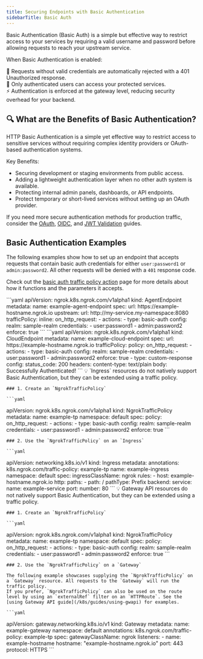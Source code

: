 ```yaml
---
title: Securing Endpoints with Basic Authentication
sidebarTitle: Basic Auth
---
```


Basic Authentication (Basic Auth) is a simple but effective way to restrict access to your services by requiring a valid username and password before allowing requests to reach your upstream service.

When Basic Authentication is enabled:

🔐 Requests without valid credentials are automatically rejected with a 401 Unauthorized response. <br />
🔐 Only authenticated users can access your protected services. <br />
⚡ Authentication is enforced at the gateway level, reducing security overhead for your backend. <br />


## 🔍 What are the Benefits of Basic Authentication?

HTTP Basic Authentication is a simple yet effective way to restrict access to sensitive services without requiring complex identity providers or OAuth-based authentication systems.

Key Benefits:

- Securing development or staging environments from public access.
- Adding a lightweight authentication layer when no other auth system is available.
- Protecting internal admin panels, dashboards, or API endpoints.
- Protect temporary or short-lived services without setting up an OAuth provider.

If you need more secure authentication methods for production traffic, consider the [OAuth](/k8s/guides/how-to/oauth), [OIDC](/k8s/guides/how-to/oidc), and [JWT Validation](/k8s/guides/how-to/jwt-validation) guides.

## Basic Authentication Examples

The following examples show how to set up an endpoint that accepts requests that contain basic auth credentials for either `user:password1` or `admin:password2`.
All other requests will be denied with a `401` response code.

Check out the [basic auth traffic policy action](/traffic-policy/actions/basic-auth/) page for more details about how it functions and the parameters it accepts.

<Tabs>
	<Tab title="AgentEndpoint">
	```yaml
  apiVersion: ngrok.k8s.ngrok.com/v1alpha1
  kind: AgentEndpoint
  metadata:
    name: example-agent-endpoint
  spec:
    url: https://example-hostname.ngrok.io
    upstream:
      url: http://my-service.my-namespace:8080
    trafficPolicy:
      inline:
        on_http_request:
        - actions:
          - type: basic-auth
            config:
              realm: sample-realm
              credentials:
                - user:password1
                - admin:password2
              enforce: true
	```
	</Tab>
	<Tab title="CloudEndpoint">
	```yaml
  apiVersion: ngrok.k8s.ngrok.com/v1alpha1
  kind: CloudEndpoint
  metadata:
    name: example-cloud-endpoint
  spec:
    url: https://example-hostname.ngrok.io
    trafficPolicy:
      policy:
        on_http_request:
        - actions:
          - type: basic-auth
            config:
              realm: sample-realm
              credentials:
                - user:password1
                - admin:password2
              enforce: true
          - type: custom-response
            config:
              status_code: 200
              headers:
                content-type: text/plain
              body: Successfully Authenticated!
	```
	</Tab>
	<Tab title="Ingress">
	💡 `Ingress` resources do not natively support Basic Authentication, but they can be extended using a traffic policy.

	### 1. Create an `NgrokTrafficPolicy`

	```yaml
  apiVersion: ngrok.k8s.ngrok.com/v1alpha1
  kind: NgrokTrafficPolicy
  metadata:
    name: example-tp
    namespace: default
  spec:
    policy:
      on_http_request:
      - actions:
        - type: basic-auth
          config:
            realm: sample-realm
            credentials:
              - user:password1
              - admin:password2
            enforce: true
	```

	### 2. Use the `NgrokTrafficPolicy` on an `Ingress`

	```yaml
  apiVersion: networking.k8s.io/v1
  kind: Ingress
  metadata:
    annotations:
      k8s.ngrok.com/traffic-policy: example-tp
    name: example-ingress
    namespace: default
  spec:
    ingressClassName: ngrok
    rules:
      - host: example-hostname.ngrok.io
        http:
          paths:
            - path: /
              pathType: Prefix
              backend:
                service:
                  name: example-service
                  port:
                    number: 80
	```
	</Tab>
	<Tab title="Gateway API">
	💡 Gateway API resources do not natively support Basic Authentication, but they can be extended using a traffic policy.

	### 1. Create an `NgrokTrafficPolicy`

	```yaml
  apiVersion: ngrok.k8s.ngrok.com/v1alpha1
  kind: NgrokTrafficPolicy
  metadata:
    name: example-tp
    namespace: default
  spec:
    policy:
      on_http_request:
      - actions:
        - type: basic-auth
          config:
            realm: sample-realm
            credentials:
              - user:password1
              - admin:password2
            enforce: true
	```

	### 2. Use the `NgrokTrafficPolicy` on a `Gateway`

	The following example showcases supplying the `NgrokTrafficPolicy` on a `Gateway` resource. All requests to the `Gateway` will run the traffic policy.
	If you prefer, `NgrokTrafficPolicy` can also be used on the route level by using an `externalRef` filter on an `HTTPRoute`. See the [using Gateway API guide](/k8s/guides/using-gwapi) for examples.

	```yaml
  apiVersion: gateway.networking.k8s.io/v1
  kind: Gateway
  metadata:
    name: example-gateway
    namespace: default
    annotations:
      k8s.ngrok.com/traffic-policy: example-tp
  spec:
    gatewayClassName: ngrok
    listeners:
      - name: example-hostname
        hostname: "example-hostname.ngrok.io"
        port: 443
        protocol: HTTPS
	```
	</Tab>
</Tabs>
